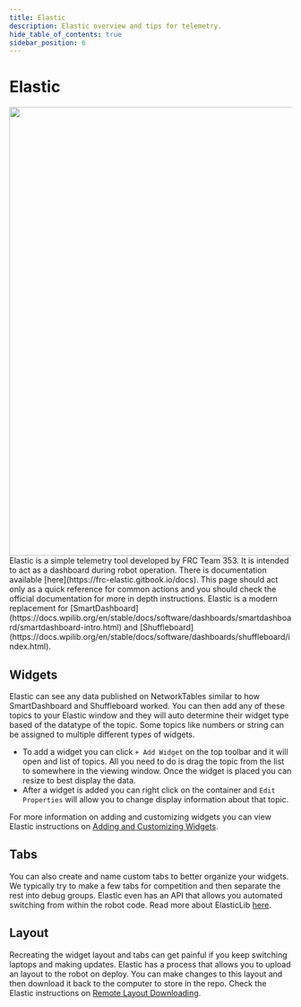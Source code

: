 ```yaml
---
title: Elastic
description: Elastic overview and tips for telemetry.
hide_table_of_contents: true
sidebar_position: 6
---
```



# Elastic
<img src={elastic} width="800"/>
Elastic is a simple telemetry tool developed by FRC Team 353. It is intended to act as a dashboard during robot operation. There is documentation available [here](https://frc-elastic.gitbook.io/docs). This page should act only as a quick reference for common actions and you should check the official documentation for more in depth instructions.
Elastic is a modern replacement for [SmartDashboard](https://docs.wpilib.org/en/stable/docs/software/dashboards/smartdashboard/smartdashboard-intro.html) and [Shuffleboard](https://docs.wpilib.org/en/stable/docs/software/dashboards/shuffleboard/index.html).

## Widgets
Elastic can see any data published on NetworkTables similar to how SmartDashboard and Shuffleboard worked. You can then add any of these topics to your Elastic window and they will auto determine their widget type based of the datatype of the topic. Some topics like numbers or string can be assigned to multiple different types of widgets.

- To add a widget you can click `+ Add Widget` on the top toolbar and it will open and list of topics. All you need to do is drag the topic from the list to somewhere in the viewing window. Once the widget is placed you can resize to best display the data.
- After a widget is added you can right click on the container and `Edit Properties` will allow you to change display information about that topic.

For more information on adding and customizing widgets you can view Elastic instructions on [Adding and Customizing Widgets](https://frc-elastic.gitbook.io/docs/customizing-your-dashboard/adding-and-customizing-widgets).

## Tabs
You can also create and name custom tabs to better organize your widgets. We typically try to make a few tabs for competition and then separate the rest into debug groups. Elastic even has an API that allows you automated switching from within the robot code. Read more about ElasticLib [here](https://frc-elastic.gitbook.io/docs/customizing-your-dashboard/adding-and-customizing-widgets).

## Layout
Recreating the widget layout and tabs can get painful if you keep switching laptops and making updates. Elastic has a process that allows you to upload an layout to the robot on deploy. You can make changes to this layout and then download it back to the computer to store in the repo. Check the Elastic instructions on [Remote Layout Downloading](https://frc-elastic.gitbook.io/docs/additional-features-and-references/remote-layout-downloading).